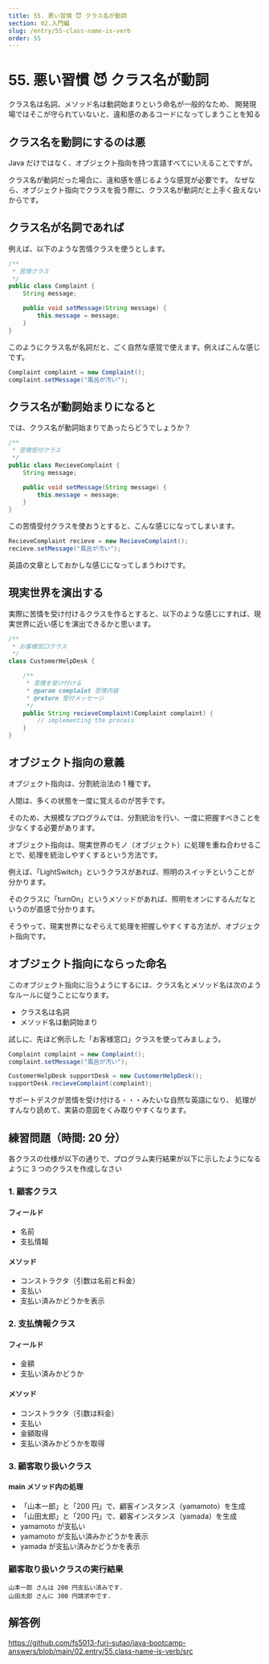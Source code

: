 ```yaml
---
title: 55. 悪い習慣 😈 クラス名が動詞
section: 02.入門編
slug: /entry/55-class-name-is-verb
order: 55
---
```


# 55. 悪い習慣 😈 クラス名が動詞

<p class="goal">
  クラス名は名詞、メソッド名は動詞始まりという命名が一般的なため、
  開発現場ではそこが守られていないと、違和感のあるコードになってしまうことを知る
</p>

## クラス名を動詞にするのは悪

Java だけではなく、オブジェクト指向を持つ言語すべてにいえることですが。

クラス名が動詞だった場合に、違和感を感じるような感覚が必要です。
なぜなら、オブジェクト指向でクラスを扱う際に、クラス名が動詞だと上手く扱えないからです。

## クラス名が名詞であれば

例えば、以下のような苦情クラスを使うとします。

```java
/**
 * 苦情クラス
 */
public class Complaint {
    String message;

    public void setMessage(String message) {
        this.message = message;
    }
}
```

このようにクラス名が名詞だと、ごく自然な感覚で使えます。例えばこんな感じです。

```java
Complaint complaint = new Complaint();
complaint.setMessage("風呂が汚い");
```

## クラス名が動詞始まりになると

では、クラス名が動詞始まりであったらどうでしょうか？

```java
/**
 * 苦情受付クラス
 */
public class RecieveComplaint {
    String message;

    public void setMessage(String message) {
        this.message = message;
    }
}
```

この苦情受付クラスを使おうとすると、こんな感じになってしまいます。

```java
RecieveComplaint recieve = new RecieveComplaint();
recieve.setMessage("風呂が汚い");
```

英語の文章としておかしな感じになってしまうわけです。

## 現実世界を演出する

実際に苦情を受け付けるクラスを作るとすると、以下のような感じにすれば、現実世界に近い感じを演出できるかと思います。

```java
/**
 * お客様窓口クラス
 */
class CustomerHelpDesk {

    /**
     * 苦情を受け付ける
     * @param complaint 苦情内容
     * @return 受付メッセージ
     */
    public String recieveComplaint(Complaint complaint) {
        // implementing the process
    }
}
```

## オブジェクト指向の意義

オブジェクト指向は、分割統治法の 1 種です。

人間は、多くの状態を一度に覚えるのが苦手です。

そのため、大規模なプログラムでは、分割統治を行い、一度に把握すべきことを少なくする必要があります。

オブジェクト指向は、現実世界のモノ（オブジェクト）に処理を重ね合わせることで、処理を統治しやすくするという方法です。

例えば、「LightSwitch」というクラスがあれば、照明のスイッチということが分かります。

そのクラスに「turnOn」というメソッドがあれば、照明をオンにするんだなというのが直感で分かります。

そうやって、現実世界になぞらえて処理を把握しやすくする方法が、オブジェクト指向です。

## オブジェクト指向にならった命名

このオブジェクト指向に沿うようにするには、クラス名とメソッド名は次のようなルールに従うことになります。

- クラス名は名詞
- メソッド名は動詞始まり

試しに、先ほど例示した「お客様窓口」クラスを使ってみましょう。

```java
Complaint complaint = new Complaint();
complaint.setMessage("風呂が汚い");

CustomerHelpDesk supportDesk = new CustomerHelpDesk();
supportDesk.recieveComplaint(complaint);
```

サポートデスクが苦情を受け付ける・・・みたいな自然な英語になり、
処理がすんなり読めて、実装の意図をくみ取りやすくなります。

## 練習問題（時間: 20 分）

各クラスの仕様が以下の通りで、プログラム実行結果が以下に示したようになるように 3 つのクラスを作成しなさい

### 1. 顧客クラス

#### フィールド

- 名前
- 支払情報

#### メソッド

- コンストラクタ（引数は名前と料金）
- 支払い
- 支払い済みかどうかを表示

### 2. 支払情報クラス

#### フィールド

- 金額
- 支払い済みかどうか

#### メソッド

- コンストラクタ（引数は料金）
- 支払い
- 金額取得
- 支払い済みかどうかを取得

### 3. 顧客取り扱いクラス

#### main メソッド内の処理

- 「山本一郎」と「200 円」で、顧客インスタンス（yamamoto）を生成
- 「山田太郎」と「200 円」で、顧客インスタンス（yamada）を生成
- yamamoto が支払い
- yamamoto が支払い済みかどうかを表示
- yamada が支払い済みかどうかを表示

### 顧客取り扱いクラスの実行結果

```
山本一郎 さんは 200 円支払い済みです.
山田太郎 さんに 300 円請求中です.
```

## 解答例

https://github.com/fs5013-furi-sutao/java-bootcamp-answers/blob/main/02.entry/55.class-name-is-verb/src
